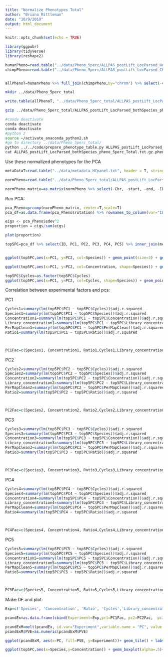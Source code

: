 ```yaml
---
title: "Normalize Phenotypes Total"
author: "Briana Mittleman"
date: "10/9/2019"
output: html_document
---
```


```r
knitr::opts_chunk$set(echo = TRUE)
```



```r
library(ggpubr)
library(tidyverse)
library(reshape2)
```



```r
humanPheno=read.table("../data/Pheno_5perc/ALLPAS_postLift_LocParsed_Human_Pheno_5perc.txt",stringsAsFactors = F, header = T)
chimpPheno=read.table("../data/Pheno_5perc/ALLPAS_postLift_LocParsed_Chimp_Pheno_5perc.txt",stringsAsFactors = F, header = T)


allPhenoT=humanPheno %>% full_join(chimpPheno,by="chrom") %>% select(-contains("_N"))
```


```bash
mkdir ../data/Pheno_5perc_total
```

```r
write.table(allPhenoT, "../data/Pheno_5perc_total/ALLPAS_postLift_LocParsed_bothSpecies_pheno_5perc_Total.txt", col.names = T, row.names = F, quote = F)

```


```bash

gzip ../data/Pheno_5perc_total/ALLPAS_postLift_LocParsed_bothSpecies_pheno_5perc_Total.txt

#conda deactivate 
conda deactivate 
conda deactivate 
#python 2
source ~/activate_anaconda_python2.sh 
#go to directory ../data/Pheno_5perc_total/
python ../../code/prepare_phenotype_table.py ALLPAS_postLift_LocParsed_bothSpecies_pheno_5perc_Total.txt.gz
cat ALLPAS_postLift_LocParsed_bothSpecies_pheno_5perc_Total.txt.gz.phen_chr* > ALLPAS_postLift_LocParsed_bothSpecies_pheno_5perc_Total.txt.gz.phen_AllChrom
```


Use these normalized phenotypes for the PCA 

```r
metaDataT=read.table("../data/metadata_HCpanel.txt", header = T, stringsAsFactors = F) %>% filter(Fraction=="Total")
```


```r
normPheno=read.table("../data/Pheno_5perc_total/ALLPAS_postLift_LocParsed_bothSpecies_pheno_5perc_Total.txt.gz.phen_AllChrom", col.names = c('Chr',	'start',	'end',	'ID',	'18498_T',		'18499_T',		'18502_T',		'18504_T',	'18510_T',	'18523_T',	'18358_T','3622_T',		'3659_T',	'4973_T',	'pt30_T',		'pt91_T'))

normPheno_matrix=as.matrix(normPheno %>% select(-Chr, -start, -end, -ID))
```

Run PCA:  

```r
pca_Pheno=prcomp(normPheno_matrix, center=T,scale=T)
pca_df=as.data.frame(pca_Pheno$rotation) %>% rownames_to_column(var="ID")

```

```r
eigs <- pca_Pheno$sdev^2
proportion = eigs/sum(eigs)

plot(proportion)
```
```r
top5PC=pca_df %>% select(ID, PC1, PC2, PC3, PC4, PC5) %>% inner_join(metaDataT, by="ID")


ggplot(top5PC,aes(x=PC1, y=PC2, col=Species)) + geom_point(size=3) + geom_text(aes(label=Line), position = position_nudge(y = 0.03) )
```



```r
ggplot(top5PC,aes(x=PC1, y=PC2, col=Concentration, shape=Species)) + geom_point(size=3) + geom_text(aes(label=Line), position = position_nudge(y = 0.03))


```
```r

top5PC$Cycles=as.factor(top5PC$Cycles)
ggplot(top5PC,aes(x=PC1, y=PC2, col=Cycles, shape=Species)) + geom_point(size=3) + geom_text(aes(label=Library_concentration), position = position_nudge(y = 0.03))
```

Correlation between experimental factors and pcs:


PC1
```r

Cycles1=summary(lm(top5PC$PC1 ~ top5PC$Cycles))$adj.r.squared
Species1=summary(lm(top5PC$PC1 ~ top5PC$Species))$adj.r.squared
Concentration1=summary(lm(top5PC$PC1 ~ top5PC$Concentration))$adj.r.squared
Library_concentration1=summary(lm(top5PC$PC1 ~ top5PC$Library_concentration))$adj.r.squared
PerMapClean1=summary(lm(top5PC$PC1 ~ top5PC$PerMapClean))$adj.r.squared
Ratio1=summary(lm(top5PC$PC1 ~ top5PC$Ratio))$adj.r.squared



PC1Fac=c(Species1, Concentration1, Ratio1,Cycles1,Library_concentration1, PerMapClean1)
```

PC2
```r
Cycles2=summary(lm(top5PC$PC2 ~ top5PC$Cycles))$adj.r.squared
Species2=summary(lm(top5PC$PC2 ~ top5PC$Species))$adj.r.squared
Concentration2=summary(lm(top5PC$PC2 ~ top5PC$Concentration))$adj.r.squared
Library_concentration2=summary(lm(top5PC$PC2 ~ top5PC$Library_concentration))$adj.r.squared
PerMapClean2=summary(lm(top5PC$PC2 ~ top5PC$PerMapClean))$adj.r.squared
Ratio2=summary(lm(top5PC$PC2 ~ top5PC$Ratio))$adj.r.squared



PC2Fac=c(Species2, Concentration2, Ratio2,Cycles2,Library_concentration2, PerMapClean2)
```

PC3
```r
Cycles3=summary(lm(top5PC$PC3 ~ top5PC$Cycles))$adj.r.squared
Species3=summary(lm(top5PC$PC3 ~ top5PC$Species))$adj.r.squared
Concentration3=summary(lm(top5PC$PC3 ~ top5PC$Concentration))$adj.r.squared
Library_concentration3=summary(lm(top5PC$PC3 ~ top5PC$Library_concentration))$adj.r.squared
PerMapClean3=summary(lm(top5PC$PC3 ~ top5PC$PerMapClean))$adj.r.squared
Ratio3=summary(lm(top5PC$PC3 ~ top5PC$Ratio))$adj.r.squared



PC3Fac=c(Species3, Concentration3, Ratio3,Cycles3,Library_concentration3, PerMapClean3)
```


PC4
```r
Cycles4=summary(lm(top5PC$PC4 ~ top5PC$Cycles))$adj.r.squared
Species4=summary(lm(top5PC$PC4 ~ top5PC$Species))$adj.r.squared
Concentration4=summary(lm(top5PC$PC4 ~ top5PC$Concentration))$adj.r.squared
Library_concentration4=summary(lm(top5PC$PC4 ~ top5PC$Library_concentration))$adj.r.squared
PerMapClean4=summary(lm(top5PC$PC4 ~ top5PC$PerMapClean))$adj.r.squared
Ratio4=summary(lm(top5PC$PC4 ~ top5PC$Ratio))$adj.r.squared



PC4Fac=c(Species4, Concentration4, Ratio4,Cycles4,Library_concentration4, PerMapClean4)
```

PC5
```r
Cycles5=summary(lm(top5PC$PC5 ~ top5PC$Cycles))$adj.r.squared
Species5=summary(lm(top5PC$PC5 ~ top5PC$Species))$adj.r.squared
Concentration5=summary(lm(top5PC$PC5 ~ top5PC$Concentration))$adj.r.squared
Library_concentration5=summary(lm(top5PC$PC5 ~ top5PC$Library_concentration))$adj.r.squared
PerMapClean5=summary(lm(top5PC$PC5 ~ top5PC$PerMapClean))$adj.r.squared
Ratio5=summary(lm(top5PC$PC5 ~ top5PC$Ratio))$adj.r.squared



PC5Fac=c(Species5, Concentration5, Ratio5,Cycles5,Library_concentration5, PerMapClean5)
```

Make DF and plot: 

```r
Exp=c('Species', 'Concentration', 'Ratio', 'Cycles','Library_concentration', 'PerMapClean')

pcandEx=as.data.frame(cbind(Experiment=Exp,pc1=PC1Fac, pc2=PC2Fac,  pc3=PC3Fac,  pc4=PC4Fac,  pc5=PC5Fac))

pcandExM=melt(pcandEx, id.var="Experiment",variable.name = "PC", value.name = "PVE")
pcandExM$PVE=as.numeric(pcandExM$PVE)

```

```r
ggplot(pcandExM, aes(x=PC, fill=PVE, y=Experiment))+ geom_tile() + labs(title="Proportion of variation explained in PCs by Experimental Faction \n Total", y="")+ scale_fill_distiller(palette = "Blues", direction=1)
```



```r
ggplot(top5PC,aes(x=Species,y=Concentration)) + geom_boxplot(alpha=.5)+ geom_jitter(aes(col=Cycles)) + stat_compare_means(method="t.test") + labs(title="Total Fraction")
```

